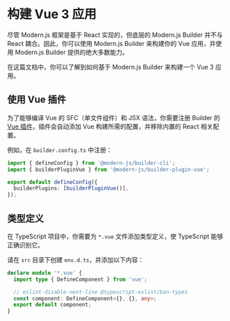 # 构建 Vue 3 应用

尽管 Modern.js 框架是基于 React 实现的，但底层的 Modern.js Builder 并不与 React 耦合。因此，你可以使用 Modern.js Builder 来构建你的 Vue 应用，并使用 Modern.js Builder 提供的绝大多数能力。

在这篇文档中，你可以了解到如何基于 Modern.js Builder 来构建一个 Vue 3 应用。


<Vue3Project />


<CliToolVue />

## 使用 Vue 插件

为了能够编译 Vue 的 SFC（单文件组件）和 JSX 语法，你需要注册 Builder 的 [Vue 插件](/plugins/plugin-vue)，插件会自动添加 Vue 构建所需的配置，并移除内置的 React 相关配置。

例如，在 `builder.config.ts` 中注册：

```ts title="builder.config.ts"
import { defineConfig } from '@modern-js/builder-cli';
import { builderPluginVue } from '@modern-js/builder-plugin-vue';

export default defineConfig({
  builderPlugins: [builderPluginVue()],
});
```

## 类型定义

在 TypeScript 项目中，你需要为 `*.vue` 文件添加类型定义，使 TypeScript 能够正确识别它。

请在 `src` 目录下创建 `env.d.ts`，并添加以下内容：

```ts title="src/env.d.ts"
declare module '*.vue' {
  import type { DefineComponent } from 'vue';

  // eslint-disable-next-line @typescript-eslint/ban-types
  const component: DefineComponent<{}, {}, any>;
  export default component;
}
```
